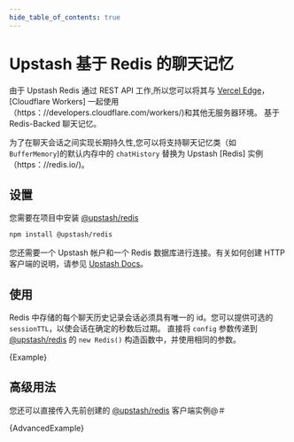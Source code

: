 ```yaml
---
hide_table_of_contents: true
---
```




# Upstash 基于 Redis 的聊天记忆

由于 Upstash Redis 通过 REST API 工作,所以您可以将其与 [Vercel Edge](https：//vercel.com/docs/concepts/functions/edge-functions/edge-runtime)， [Cloudflare Workers] 一起使用（https：//developers.cloudflare.com/workers/)和其他无服务器环境。
基于 Redis-Backed 聊天记忆。

为了在聊天会话之间实现长期持久性,您可以将支持聊天记忆类（如 `BufferMemory`)的默认内存中的 `chatHistory` 替换为 Upstash [Redis] 实例（https：//redis.io/)。

## 设置

您需要在项目中安装 [@upstash/redis](https：//github.com/upstash/upstash-redis)

```bash npm2yarn
npm install @upstash/redis

```


您还需要一个 Upstash 帐户和一个 Redis 数据库进行连接。有关如何创建 HTTP 客户端的说明，请参见 [Upstash Docs](https：//docs.upstash.com/redis)。

## 使用

Redis 中存储的每个聊天历史记录会话必须具有唯一的 id。您可以提供可选的 `sessionTTL`，以使会话在确定的秒数后过期。
直接将 `config` 参数传递到 [@upstash/redis](https：//docs.upstash.com/redis/sdks/javascriptsdk/overview) 的 `new Redis()` 构造函数中，并使用相同的参数。



<CodeBlock language="typescript">{Example}</CodeBlock>


## 高级用法

您还可以直接传入先前创建的 [@upstash/redis](https：//docs.upstash.com/redis/sdks/javascriptsdk/overview) 客户端实例@＃




<CodeBlock language="typescript">{AdvancedExample}</CodeBlock>

